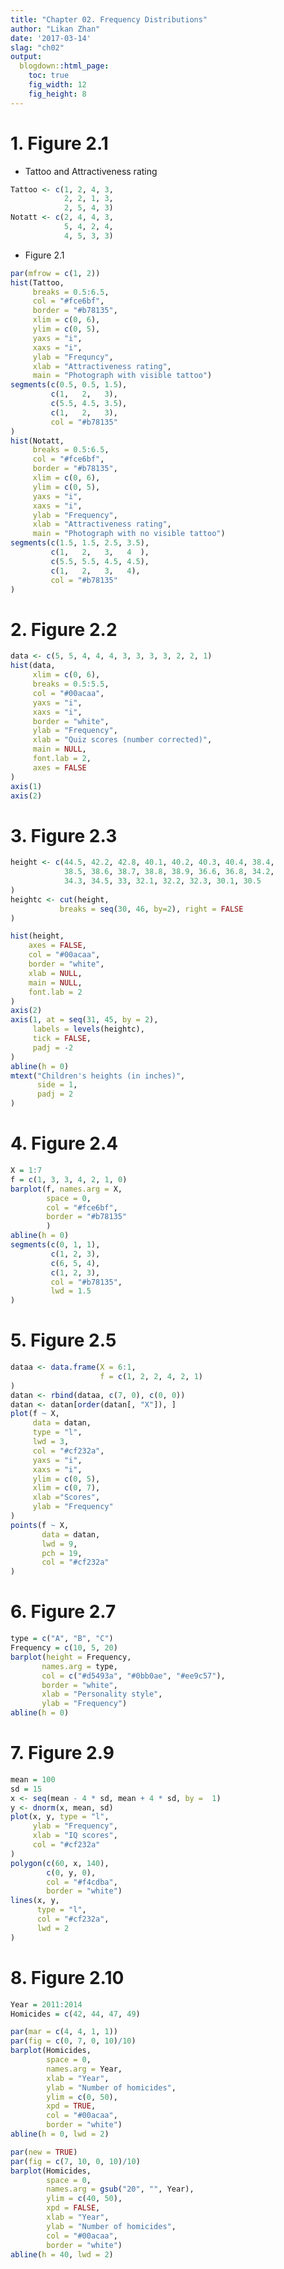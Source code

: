 ```yaml
---
title: "Chapter 02. Frequency Distributions"
author: "Likan Zhan"
date: '2017-03-14'
slag: "ch02"
output:
  blogdown::html_page:
    toc: true
    fig_width: 12
    fig_height: 8
---
```


# 1. Figure 2.1

- Tattoo and Attractiveness rating

```r
Tattoo <- c(1, 2, 4, 3,
            2, 2, 1, 3,
            2, 5, 4, 3)
Notatt <- c(2, 4, 4, 3,
            5, 4, 2, 4,
            4, 5, 3, 3)
```

- Figure 2.1

```r
par(mfrow = c(1, 2))
hist(Tattoo,
     breaks = 0.5:6.5,
     col = "#fce6bf",
     border = "#b78135",
     xlim = c(0, 6),
     ylim = c(0, 5),
     yaxs = "i",
     xaxs = "i",
     ylab = "Frequncy",
     xlab = "Attractiveness rating",
     main = "Photograph with visible tattoo")
segments(c(0.5, 0.5, 1.5),
         c(1,   2,   3),
         c(5.5, 4.5, 3.5),
         c(1,   2,   3),
         col = "#b78135"
)
hist(Notatt,
     breaks = 0.5:6.5,
     col = "#fce6bf",
     border = "#b78135",
     xlim = c(0, 6),
     ylim = c(0, 5),
     yaxs = "i",
     xaxs = "i",
     ylab = "Frequency",
     xlab = "Attractiveness rating",
     main = "Photograph with no visible tattoo")
segments(c(1.5, 1.5, 2.5, 3.5),
         c(1,   2,   3,   4  ),
         c(5.5, 5.5, 4.5, 4.5),
         c(1,   2,   3,   4),
         col = "#b78135"
)
```


# 2. Figure 2.2

```r
data <- c(5, 5, 4, 4, 4, 3, 3, 3, 3, 2, 2, 1)
hist(data,
     xlim = c(0, 6),
     breaks = 0.5:5.5,
     col = "#00acaa",
     yaxs = "i",
     xaxs = "i",
     border = "white",
     ylab = "Frequency",
     xlab = "Quiz scores (number corrected)",
     main = NULL,
     font.lab = 2,
     axes = FALSE
)
axis(1)
axis(2)
```

# 3. Figure 2.3

```r
height <- c(44.5, 42.2, 42.8, 40.1, 40.2, 40.3, 40.4, 38.4,
            38.5, 38.6, 38.7, 38.8, 38.9, 36.6, 36.8, 34.2,
            34.3, 34.5, 33, 32.1, 32.2, 32.3, 30.1, 30.5
)
heightc <- cut(height,
           breaks = seq(30, 46, by=2), right = FALSE
)

hist(height,
    axes = FALSE,
    col = "#00acaa",
    border = "white",
    xlab = NULL,
    main = NULL,
    font.lab = 2
)
axis(2)
axis(1, at = seq(31, 45, by = 2),
     labels = levels(heightc),
     tick = FALSE,
     padj = -2
)
abline(h = 0)
mtext("Children's heights (in inches)",
      side = 1,
      padj = 2
)
```


# 4. Figure 2.4

```r
X = 1:7
f = c(1, 3, 3, 4, 2, 1, 0)
barplot(f, names.arg = X,
        space = 0,
        col = "#fce6bf",
        border = "#b78135"
        )
abline(h = 0)
segments(c(0, 1, 1),
         c(1, 2, 3),
         c(6, 5, 4),
         c(1, 2, 3),
         col = "#b78135",
         lwd = 1.5
)
```

# 5. Figure 2.5

```r
dataa <- data.frame(X = 6:1,
                    f = c(1, 2, 2, 4, 2, 1)
)
datan <- rbind(dataa, c(7, 0), c(0, 0))
datan <- datan[order(datan[, "X"]), ]
plot(f ~ X,
     data = datan,
     type = "l",
     lwd = 3,
     col = "#cf232a",
     yaxs = "i",
     xaxs = "i",
     ylim = c(0, 5),
     xlim = c(0, 7),
     xlab ="Scores",
     ylab = "Frequency"
)
points(f ~ X,
       data = datan,
       lwd = 9,
       pch = 19,
       col = "#cf232a"
)
```

# 6. Figure 2.7

```r
type = c("A", "B", "C")
Frequency = c(10, 5, 20)
barplot(height = Frequency,
       names.arg = type,
       col = c("#d5493a", "#0bb0ae", "#ee9c57"),
       border = "white",
       xlab = "Personality style",
       ylab = "Frequency")
abline(h = 0)
```

# 7. Figure 2.9

```r
mean = 100
sd = 15
x <- seq(mean - 4 * sd, mean + 4 * sd, by =  1)
y <- dnorm(x, mean, sd)
plot(x, y, type = "l",
     ylab = "Frequency",
     xlab = "IQ scores",
     col = "#cf232a"
)
polygon(c(60, x, 140),
        c(0, y, 0),
        col = "#f4cdba",
        border = "white")
lines(x, y,
      type = "l",
      col = "#cf232a",
      lwd = 2
)
```

# 8. Figure 2.10

```r
Year = 2011:2014
Homicides = c(42, 44, 47, 49)

par(mar = c(4, 4, 1, 1))
par(fig = c(0, 7, 0, 10)/10)
barplot(Homicides,
        space = 0,
        names.arg = Year,
        xlab = "Year",
        ylab = "Number of homicides",
        ylim = c(0, 50),
        xpd = TRUE,
        col = "#00acaa",
        border = "white")
abline(h = 0, lwd = 2)

par(new = TRUE)
par(fig = c(7, 10, 0, 10)/10)
barplot(Homicides,
        space = 0,
        names.arg = gsub("20", "", Year),
        ylim = c(40, 50),
        xpd = FALSE,
        xlab = "Year",
        ylab = "Number of homicides",
        col = "#00acaa",
        border = "white")
abline(h = 40, lwd = 2)
```
